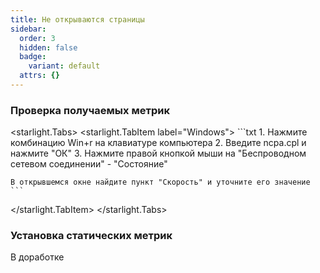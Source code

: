 ```yaml
---
title: Не открываются страницы
sidebar:
  order: 3
  hidden: false
  badge:
    variant: default
  attrs: {}
---
```

### Проверка получаемых метрик

<starlight.Tabs>
  <starlight.TabItem label="Windows">
    ```txt
    1. Нажмите комбинацию Win+r на клавиатуре компьютера
    2. Введите ncpa.cpl и нажмите "ОК"
    3. Нажмите правой кнопкой мыши на "Беспроводном сетевом соединении" - "Состояние"

    В открывшемся окне найдите пункт "Скорость" и уточните его значение
    ```
  </starlight.TabItem>
</starlight.Tabs>

### Установка статических метрик

В доработке
